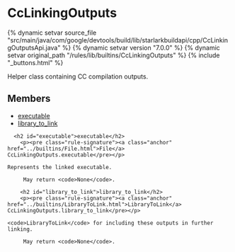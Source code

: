 <html devsite>
<head>
  <meta name="project_path" value="/_project.yaml">
  <meta name="book_path" value="/versions/7.0.0/_book.yaml">
</head>
<body>

<h1 class="page-title" id="modules.CcLinkingOutputs">CcLinkingOutputs</h1>

{% dynamic setvar source_file "src/main/java/com/google/devtools/build/lib/starlarkbuildapi/cpp/CcLinkingOutputsApi.java" %}
{% dynamic setvar version "7.0.0" %}
{% dynamic setvar original_path "/rules/lib/builtins/CcLinkingOutputs" %}
{% include "_buttons.html" %}
<!-- {% raw %} -->

Helper class containing CC compilation outputs.

<h2>Members</h2>
<ul>
    <li>
    <a href="#executable">executable</a>
  </li>
      <li>
    <a href="#library_to_link">library_to_link</a>
  </li>
  </ul>

      <h2 id="executable">executable</h2>
        <p><pre class="rule-signature"><a class="anchor" href="../builtins/File.html">File</a> CcLinkingOutputs.executable</pre></p>

    Represents the linked executable.

         May return <code>None</code>.

        <h2 id="library_to_link">library_to_link</h2>
        <p><pre class="rule-signature"><a class="anchor" href="../builtins/LibraryToLink.html">LibraryToLink</a> CcLinkingOutputs.library_to_link</pre></p>

    <code>LibraryToLink</code> for including these outputs in further linking.

         May return <code>None</code>.


</body>
</html>

<!-- {% endraw %} -->
